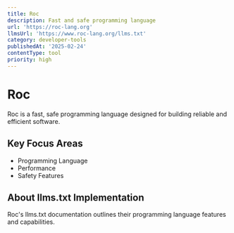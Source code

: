 ```yaml
---
title: Roc
description: Fast and safe programming language
url: 'https://roc-lang.org'
llmsUrl: 'https://www.roc-lang.org/llms.txt'
category: developer-tools
publishedAt: '2025-02-24'
contentType: tool
priority: high
---
```


# Roc

Roc is a fast, safe programming language designed for building reliable and efficient software.

## Key Focus Areas

- Programming Language
- Performance
- Safety Features

## About llms.txt Implementation

Roc's llms.txt documentation outlines their programming language features and capabilities.
